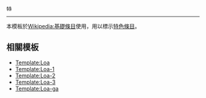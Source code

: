 [[File:Cscr-featured.png|16px|特色條目]]<noinclude>
----
本模板於[[Wikipedia:基礎條目]]使用，用以標示[[Wikipedia:特色條目|特色條目]]。
==相關模板==
*[[Template:Loa]]
*[[Template:Loa-1]]
*[[Template:Loa-2]]
*[[Template:Loa-3]]
*[[Template:Loa-ga]]
</noinclude>